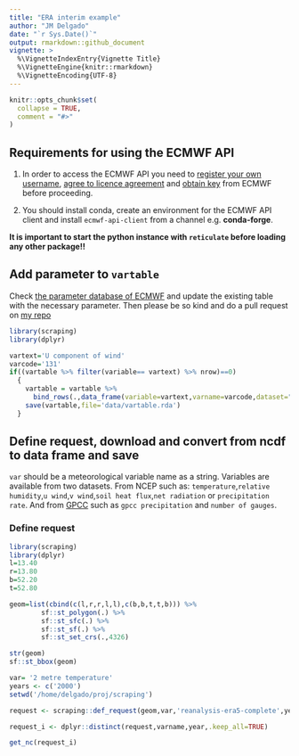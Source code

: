 ```yaml
---
title: "ERA interim example"
author: "JM Delgado"
date: "`r Sys.Date()`"
output: rmarkdown::github_document
vignette: >
  %\VignetteIndexEntry{Vignette Title}
  %\VignetteEngine{knitr::rmarkdown}
  %\VignetteEncoding{UTF-8}
---
```


```r
knitr::opts_chunk$set(
  collapse = TRUE,
  comment = "#>"
)
```
## Requirements for using the ECMWF API

1. In order to access the ECMWF API you need to [register your own username](https://apps.ecmwf.int/registration/), [agree to licence agreement](https://apps.ecmwf.int/datasets/licences/general/) and [obtain key](https://api.ecmwf.int/v1/key/) from ECMWF before proceeding.

2. You should install conda, create an environment for the ECMWF API client and install `ecmwf-api-client` from a channel e.g. __conda-forge__.

__It is important to start the python instance with `reticulate` before loading any other package!!__

## Add parameter to `vartable`

Check [the parameter database of ECMWF](https://apps.ecmwf.int/codes/grib/param-db) and update the existing table with the necessary parameter. Then please be so kind and do a pull request on [my repo](https://github.com/jmigueldelgado/scraping)

```r
library(scraping)
library(dplyr)

vartext='U component of wind'
varcode='131'
if((vartable %>% filter(variable== vartext) %>% nrow)==0)
  {
    vartable = vartable %>%
      bind_rows(.,data_frame(variable=vartext,varname=varcode,dataset="reanalysis-era5-complete"))
    save(vartable,file='data/vartable.rda')
  }

```

## Define request, download and convert from ncdf to data frame and save
`var` should be a meteorological variable name as a string. Variables are available from two datasets. From NCEP such as: `temperature`,`relative humidity`,`u wind`,`v wind`,`soil heat flux`,`net radiation` or `precipitation rate`. And from [GPCC](http://dx.doi.org/10.5676/DWD_GPCC/FD_D_V2018_100) such as `gpcc precipitation` and `number of gauges`.

### Define request
```r
library(scraping)
library(dplyr)
l=13.40
r=13.80
b=52.20
t=52.80

geom=list(cbind(c(l,r,r,l,l),c(b,b,t,t,b))) %>%
        sf::st_polygon(.) %>%
        sf::st_sfc(.) %>%
        sf::st_sf(.) %>%
        sf::st_set_crs(.,4326)

str(geom)
sf::st_bbox(geom)

var= '2 metre temperature'
years <- c('2000')
setwd('/home/delgado/proj/scraping')

request <- scraping::def_request(geom,var,'reanalysis-era5-complete',years)

request_i <- dplyr::distinct(request,varname,year,.keep_all=TRUE)

get_nc(request_i)
```
